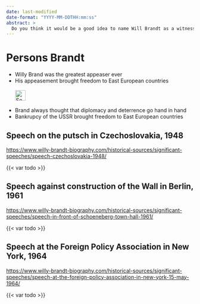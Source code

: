 ```yaml
---
date: last-modified
date-format: "YYYY-MM-DDTHH:mm:ss"
abstract: > 
  Do you think it would be a good idea to name Will Brandt as a witness for appeasement? Then read on.
---
```


# Persons Brandt {#sec-persons-brandt}

::: {.callout-caution title="Myth"}
- Willy Brand was the greatest appeaser ever
- His appeasement brought freedom to East European countries 
[<br></br>![Search for topic in EUvsDisinfo](../all_common_img/EUvsDisinfo_400x240.jpg){height=2em}](https://euvsdisinfo.eu/disinformation-cases/?text=Willy%20Brandt&sort=relevance)
:::

::: {.callout-tip title="Truth"}
- Brand always thought that diplomacy and deterrence go hand in hand
- Bankrupcy of the USSR brought freedom to East European countries
:::

## Speech on the putsch in Czechoslovakia, 1948

[https://www.willy-brandt-biography.com/historical-sources/significant-speeches/speech-czechoslovakia-1948/](https://www.willy-brandt-biography.com/historical-sources/significant-speeches/speech-czechoslovakia-1948/)

{{< var todo >}}


## Speech against construction of the Wall in Berlin, 1961

[https://www.willy-brandt-biography.com/historical-sources/significant-speeches/speech-in-front-of-schoeneberg-town-hall-1961/](https://www.willy-brandt-biography.com/historical-sources/significant-speeches/speech-in-front-of-schoeneberg-town-hall-1961/)

{{< var todo >}}


## Speech at the Foreign Policy Asso­ciation in New York, 1964

[https://www.willy-brandt-biography.com/historical-sources/significant-speeches/speech-at-the-foreign-policy-association-in-new-york-15-may-1964/](https://www.willy-brandt-biography.com/historical-sources/significant-speeches/speech-at-the-foreign-policy-association-in-new-york-15-may-1964/)

{{< var todo >}}


